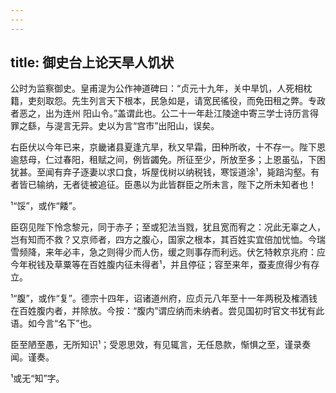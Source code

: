 ```yaml
---
---
---
```

title: 御史台上论天旱人饥状
---







公时为监察御史。皇甫湜为公作神道碑曰：“贞元十九年，关中旱饥，人死相枕籍，吏刻取怨。先生列言天下根本，民急如是，请宽民徭役，而免田租之弊。专政者恶之，出为连州 阳山令。”盖谓此也。公二十一年赴江陵途中寄三学士诗历言得罪之繇，与湜言无异。史以为言“宫市”出阳山，误矣。

右臣伏以今年已来，京畿诸县夏逢亢旱，秋又早霜，田种所收，十不存一。陛下恩逾慈母，仁过春阳，租赋之间，例皆蠲免。所征至少，所放至多；上恩虽弘，下困犹甚。至闻有弃子逐妻以求口食，坼屋伐树以纳税钱，寒馁道涂¹，毙踣沟壑。有者皆已输纳，无者徒被追征。臣愚以为此皆群臣之所未言，陛下之所未知者也！

¹“馁”，或作“餧”。

臣窃见陛下怜念黎元，同于赤子；至或犯法当戮，犹且宽而宥之：况此无辜之人，岂有知而不救？又京师者，四方之腹心，国家之根本，其百姓实宜倍加忧恤。今瑞雪频降，来年必丰，急之则得少而人伤，缓之则事存而利远。伏乞特敕京兆府：应今年税钱及草粟等在百姓腹内征未得者¹，并且停征；容至来年，蚕麦庶得少有存立。

¹“腹”，或作“复”。德宗十四年，诏诸道州府，应贞元八年至十一年两税及榷酒钱在百姓腹内者，并除放。今按：“腹内”谓应纳而未纳者。尝见国初时官文书犹有此语。如今言“名下”也。

臣至陋至愚，无所知识¹；受恩思效，有见辄言，无任恳款，惭惧之至，谨录奏闻。谨奏。

¹或无“知”字。